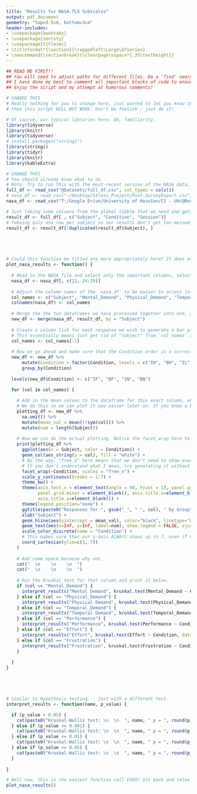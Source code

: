 ```yaml
---
title: "Results for NASA-TLX Subscales" 
output: pdf_document 
geometry: "top=3.5cm, bottom=3cm" 
header-includes: 
- \usepackage{booktabs} 
- \usepackage{sectsty} 
- \usepackage{titlesec} 
- \titleformat*{\section}{\raggedleft\Large\bfseries} 
- \newcommand{\sectionbreak}{\clearpage\vspace*{.35\textheight}} 
--- 
```


```r
## READ ME FIRST!! 
## You will need to adjust paths for different files. Do a 'find' search for the comment with CHANGE THIS to find areas to change. 
## I have done my best to comment all important blocks of code to ensure you know what they do. 
## Enjoy the script and my attempt at humorous comments! 

# CHANGE THIS 
# Really nothing for you to change here, just wanted to let you know that if you didn't run `AllSignals.Rmd` first 
# then this script WILL NOT WORK. Don't be foolish - just do it! 

# Of course, our typical libraries here. Ah, familiarity. 
library(tidyverse) 
library(knitr) 
library(tidyverse) 
# install.packages("stringi") 
library(stringi) 
library(tidyr) 
library(knitr) 
library(kableExtra) 

# CHANGE THIS 
# You should already know what to do. 
# Note: Try to run this with the most-recent version of the NASA data, downloaded off of somewhere on the internet. 
full_df <- read_csv("@Datasets/full_df.csv", col_types = cols()) 
# nasa_df <- read_csv("~/Desktop/Stress_Project/Post-SurveyExport.csv", col_types = cols())
nasa_df <- read_csv("T:/Google Drive/University of Houston/CS - UH/@Research - CPL/@Projects/NsfStressDataCuration/survey-reports/Post-SurveyExport.csv", col_types = cols()) 

# Just taking some columns from the global tibble that we need and getting rid of the rest of them. 
result_df <- full_df[ , c("Subject", "Condition", "Session")] 
# Takeing only one row per subject so our results don't get too messed up here! 
result_df <- result_df[!duplicated(result_df$Subject), ] 





# Could this function be titled any more appropriately here? It does exactly what you think it would! 
plot_nasa_results <- function() { 
  
  # Read in the NASA file and select only the important columns, selected by column index of course! 
  nasa_df <- nasa_df[, c(22, 24:29)] 
  
  # Adjust the column names of the `nasa_df` to be easier to access later on rather than the long question format it comes with. 
  col_names <- c("Subject", "Mental_Demand", "Physical_Demand", "Temporal_Demand", "Performance", "Effort", "Frustration") 
  colnames(nasa_df) <- col_names 
  
  # Merge the the two dataframes we have processed together into one, gloriously informative one. 
  new_df <- merge(nasa_df, result_df, by = "Subject") 
  
  # Create a column list for each response we wish to generate a bar plot for. 
  # This essentially means just get rid of "Subject" from `col_names` above since we obviously would not make a bar plot with that, duh! 
  col_names <- col_names[-1] 
  
  # Now we go ahead and make sure that the Condition order is a correct factor with proper levels indicating this order. 
  new_df <- new_df %>% 
      mutate(Condition = factor(Condition, levels = c("IH", "BH", "IL", "BL"))) %>% 
      group_by(Condition) 
  
  levels(new_df$Condition) <- c("IF", "BF", "IN", "BN") 
  
  for (col in col_names) { 

    # Add in the mean values to the dataframe for this exact column, which is a string (hence the weird `!!sym()` syntax for it). 
    # We do this so we can plot it way easier later on. If you know a better way, then save me the trouble and take this out! 
    plotting_df <- new_df %>% 
      na.omit() %>% 
      mutate(mean_val = mean(!!sym(col))) %>% 
      mutate(num = length(Subject)) 
    
    # Now we can do the actual plotting. Notice the facet_wrap here to make sure we get a seperate plot for each condition. 
    print(plotting_df %>% 
      ggplot(aes(x = Subject, color = Condition)) + 
      geom_col(aes_string(y = col), fill = "white") + 
      # By the way, "free_x" here means that we don't need to show every subject for every plot when there is nothing there to plot. 
      # If you don't understand what I mean, try generating it without the scales argument and see how bad it is. 
      facet_wrap(~Condition, scales = "free_x") + 
      scale_y_continuous(breaks = 1:7) + 
      theme_bw() + 
      theme(axis.text.x = element_text(angle = 90, hjust = 1), panel.grid.major = element_blank(), 
            panel.grid.minor = element_blank(), axis.title.x=element_blank(), 
            axis.title.y=element_blank()) + 
      theme(legend.position="none") + 
      ggtitle(paste0("Responses for ", gsub("_", " ", col), " by Group")) + 
      xlab("Subject") + 
      geom_hline(aes(yintercept = mean_val), color="black", linetype="dashed") + 
      geom_text(aes(x=Inf, y=Inf, label=num), show.legend = FALSE, vjust = 1.5, hjust = 1.5) + 
      scale_color_discrete(name = "Condition") + 
      # This makes sure that our y-axis ALWAYS shows up to 7, even if no value gets up there for that plot. 
      coord_cartesian(ylim=c(1, 7)) 
    ) 
    
    # Add some space because why not. 
    cat("  \n    \n    \n  ") 
    cat("  \n    \n    \n  ") 
    
    # Run the Kruskal test for that column and print it below. 
    if (col == "Mental_Demand") { 
      interpret_results("Mental Demand", kruskal.test(Mental_Demand ~ Condition, data = new_df)$p.value) 
    } else if (col == "Physical_Demand") { 
      interpret_results("Physical Demand", kruskal.test(Physical_Demand ~ Condition, data = new_df)$p.value) 
    } else if (col == "Temporal_Demand") { 
      interpret_results("Temporal Demand", kruskal.test(Temporal_Demand ~ Condition, data = new_df)$p.value) 
    } else if (col == "Performance") { 
      interpret_results("Performance", kruskal.test(Performance ~ Condition, data = new_df)$p.value) 
    } else if (col == "Effort") { 
      interpret_results("Effort", kruskal.test(Effort ~ Condition, data = new_df)$p.value) 
    } else if (col == "Frustration") { 
      interpret_results("Frustration", kruskal.test(Frustration ~ Condition, data = new_df)$p.value) 
    } 
      
  } 
} 





# Similar to Hypothesis testing... just with a different test. 
interpret_results <- function(name, p_value) { 

  if (p_value > 0.05) { 
    cat(paste0("Kruskal-Wallis test: \n  \n  ", name, " p = ", round(p_value, 4), " > 0.05\n\n")) 
  } else if (p_value <= 0.001) { 
    cat(paste0("Kruskal-Wallis test: \n  \n  ", name, " p = ", round(p_value, 4), " < 0.001  ***\n\n")) 
  } else if (p_value <= 0.01) { 
    cat(paste0("Kruskal-Wallis test: \n  \n  ", name, " p = ", round(p_value, 4), " < 0.01  **\n\n")) 
  } else if (p_value <= 0.05) { 
    cat(paste0("Kruskal-Wallis test: \n  \n  ", name, " p = ", round(p_value, 4), " < 0.05  *\n\n")) 
  } 
  
} 

``` 

\newpage  
```r
# Well now, this is the easiest function call EVER! Sit back and relax - we did it! 
plot_nasa_results() 
``` 
